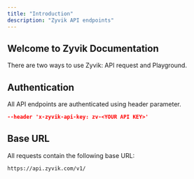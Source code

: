 ```yaml
---
title: "Introduction"
description: "Zyvik API endpoints"
---
```


## Welcome to Zyvik Documentation

There are two ways to use Zyvik: API request and Playground.

## Authentication

All API endpoints are authenticated using header parameter.

```json
--header 'x-zyvik-api-key: zv-<YOUR API KEY>'
```

## Base URL

All requests contain the following base URL:

```
https://api.zyvik.com/v1/
```